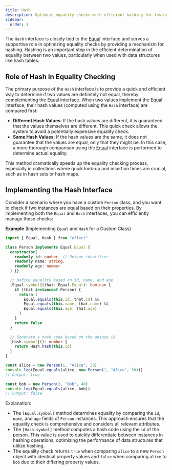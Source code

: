 ```yaml
---
title: Hash
description: Optimize equality checks with efficient hashing for faster comparisons in collections like hash sets and maps.
sidebar:
  order: 1
---
```


The `Hash` interface is closely tied to the [Equal](/docs/trait/equal/) interface and serves a supportive role in optimizing equality checks by providing a mechanism for hashing. Hashing is an important step in the efficient determination of equality between two values, particularly when used with data structures like hash tables.

## Role of Hash in Equality Checking

The primary purpose of the `Hash` interface is to provide a quick and efficient way to determine if two values are definitely not equal, thereby complementing the [Equal](/docs/trait/equal/) interface. When two values implement the [Equal](/docs/trait/equal/) interface, their hash values (computed using the `Hash` interface) are compared first:

- **Different Hash Values**: If the hash values are different, it is guaranteed that the values themselves are different. This quick check allows the system to avoid a potentially expensive equality check.
- **Same Hash Values**: If the hash values are the same, it does not guarantee that the values are equal, only that they might be. In this case, a more thorough comparison using the [Equal](/docs/trait/equal/) interface is performed to determine actual equality.

This method dramatically speeds up the equality checking process, especially in collections where quick look-up and insertion times are crucial, such as in hash sets or hash maps.

## Implementing the Hash Interface

Consider a scenario where you have a custom `Person` class, and you want to check if two instances are equal based on their properties.
By implementing both the `Equal` and `Hash` interfaces, you can efficiently manage these checks:

**Example** (Implementing `Equal` and `Hash` for a Custom Class)

```ts twoslash
import { Equal, Hash } from "effect"

class Person implements Equal.Equal {
  constructor(
    readonly id: number, // Unique identifier
    readonly name: string,
    readonly age: number
  ) {}

  // Define equality based on id, name, and age
  [Equal.symbol](that: Equal.Equal): boolean {
    if (that instanceof Person) {
      return (
        Equal.equals(this.id, that.id) &&
        Equal.equals(this.name, that.name) &&
        Equal.equals(this.age, that.age)
      )
    }
    return false
  }

  // Generate a hash code based on the unique id
  [Hash.symbol](): number {
    return Hash.hash(this.id)
  }
}

const alice = new Person(1, "Alice", 30)
console.log(Equal.equals(alice, new Person(1, "Alice", 30)))
// Output: true

const bob = new Person(2, "Bob", 40)
console.log(Equal.equals(alice, bob))
// Output: false
```

Explanation:

- The `[Equal.symbol]` method determines equality by comparing the `id`, `name`, and `age` fields of `Person` instances. This approach ensures that the equality check is comprehensive and considers all relevant attributes.
- The `[Hash.symbol]` method computes a hash code using the `id` of the person. This value is used to quickly differentiate between instances in hashing operations, optimizing the performance of data structures that utilize hashing.
- The equality check returns `true` when comparing `alice` to a new `Person` object with identical property values and `false` when comparing `alice` to `bob` due to their differing property values.
